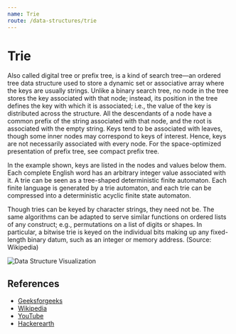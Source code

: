 ```yaml
---
name: Trie
route: /data-structures/trie
---
```


# Trie

Also called digital tree or prefix tree, is a kind of search tree—an ordered
tree data structure used to store a dynamic set or associative array where the
keys are usually strings. Unlike a binary search tree, no node in the tree
stores the key associated with that node; instead, its position in the tree
defines the key with which it is associated; i.e., the value of the key is
distributed across the structure. All the descendants of a node have a common
prefix of the string associated with that node, and the root is associated with
the empty string. Keys tend to be associated with leaves, though some inner
nodes may correspond to keys of interest. Hence, keys are not necessarily
associated with every node. For the space-optimized presentation of prefix tree,
see compact prefix tree.

In the example shown, keys are listed in the nodes and values below them. Each
complete English word has an arbitrary integer value associated with it. A trie
can be seen as a tree-shaped deterministic finite automaton. Each finite
language is generated by a trie automaton, and each trie can be compressed into
a deterministic acyclic finite state automaton.

Though tries can be keyed by character strings, they need not be. The same
algorithms can be adapted to serve similar functions on ordered lists of any
construct; e.g., permutations on a list of digits or shapes. In particular, a
bitwise trie is keyed on the individual bits making up any fixed-length binary
datum, such as an integer or memory address. (Source: Wikipedia)

![Data Structure Visualization](https://upload.wikimedia.org/wikipedia/commons/thumb/b/be/Trie_example.svg/1024px-Trie_example.svg.png)

## References

- [Geeksforgeeks](https://www.geeksforgeeks.org/trie-insert-and-search/)
- [Wikipedia](https://en.wikipedia.org/wiki/Trie)
- [YouTube](https://www.youtube.com/watch?v=zIjfhVPRZCg)
- [Hackerearth](https://www.hackerearth.com/practice/data-structures/advanced-data-structures/trie-keyword-tree/tutorial/)
